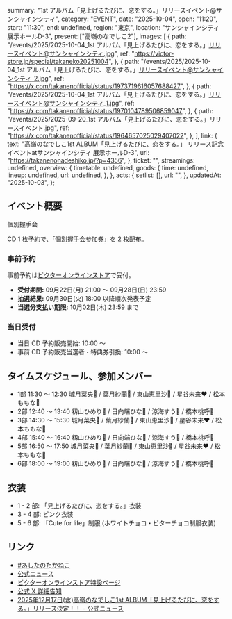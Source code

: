   summary: "1st アルバム「見上げるたびに、恋をする。」リリースイベント@サンシャインシティ",
  category: "EVENT",
  date: "2025-10-04",
  open: "11:20",
  start: "11:30",
  end: undefined,
  region: "東京",
  location: "サンシャインシティ 展示ホールD-3",
  present: ["高嶺のなでしこ2"],
  images: [
    {
      path: "/events/2025/2025-10-04_1st アルバム「見上げるたびに、恋をする。」リリースイベント@サンシャインシティ.jpg",
      ref: "https://victor-store.jp/special/takaneko20251004",
    },
    {
      path: "/events/2025/2025-10-04_1st アルバム「見上げるたびに、恋をする。」リリースイベント@サンシャインシティ_2.jpg",
      ref: "https://x.com/takanenofficial/status/1973719616057688427",
    },
    {
      path: "/events/2025/2025-10-04_1st アルバム「見上げるたびに、恋をする。」リリースイベント@サンシャインシティ_1.jpg",
      ref: "https://x.com/takanenofficial/status/1970104789506859047",
    },
    {
      path: "/events/2025/2025-09-20_1st アルバム「見上げるたびに、恋をする。」リリースイベント.jpg",
      ref: "https://x.com/takanenofficial/status/1964657025029407022",
    },
  ],
  link: {
    text: "高嶺のなでしこ1st ALBUM「見上げるたびに、恋をする。」 リリース記念イベントatサンシャインシティ 展示ホールD-3",
    url: "https://takanenonadeshiko.jp/?p=4356",
  },
  ticket: "",
  streamings: undefined,
  overview: {
    timetable: undefined,
    goods: {
      time: undefined,
      lineup: undefined,
      url: undefined,
    },
  },
  acts: {
    setlist: [],
    url: "",
  },
  updatedAt: "2025-10-03",
};

## イベント概要

個別握手会

CD 1 枚予約で、「個別握手会参加券」を 2 枚配布。

### 事前予約

事前予約は[ビクターオンラインストア](https://victor-store.jp/special/takaneko20251004)で受付。

- **受付期間:** 09月22日(月) 21:00 〜 09月28日(日) 23:59
- **抽選結果:** 09月30日(火) 18:00 以降順次発表予定
- **当選分支払い期限:** 10月02日(木) 23:59 まで

### 当日受付

- 当日 CD 予約販売開始: 10:00 〜
- 事前 CD 予約販売当選者・特典券引換: 10:00 〜

## タイムスケジュール、参加メンバー

- 1部 11:30 〜 12:30 城月菜央💛 / 葉月紗蘭🤍 / 東山恵里沙🧡 / 星谷未来❤ / 松本ももな🎀
- 2部 12:40 〜 13:40 籾山ひめり💙 / 日向端ひな💜 / 涼海すう🩵 / 橋本桃呼🩷
- 3部 14:30 〜 15:30 城月菜央💛 / 葉月紗蘭🤍 / 東山恵里沙🧡 / 星谷未来❤ / 松本ももな🎀
- 4部 15:40 〜 16:40 籾山ひめり💙 / 日向端ひな💜 / 涼海すう🩵 / 橋本桃呼🩷
- 5部 16:50 〜 17:50 城月菜央💛 / 葉月紗蘭🤍 / 東山恵里沙🧡 / 星谷未来❤ / 松本ももな🎀
- 6部 18:00 〜 19:00 籾山ひめり💙 / 日向端ひな💜 / 涼海すう🩵 / 橋本桃呼🩷

## 衣装

- 1 - 2 部: 「見上げるたびに、恋をする。」衣装
- 3 - 4 部: ピンク衣装
- 5 - 6 部: 「Cute for life」制服 (ホワイトチョコ・ビターチョコ制服衣装)

## リンク

- [#あしたのたかねこ](https://x.com/takanenofficial/status/1974082014614622388)
- [公式ニュース](https://takanenonadeshiko.jp/?p=4356)
- [ビクターオンラインストア特設ページ](https://victor-store.jp/special/takaneko20251004)
- [公式 X 詳細告知](https://x.com/takanenofficial/status/1970104789506859047)
- [2025年12月17日(水)高嶺のなでしこ1st ALBUM「見上げるたびに、恋をする。」リリース決定！！ - 公式ニュース](https://takanenonadeshiko.jp/?p=4248)
